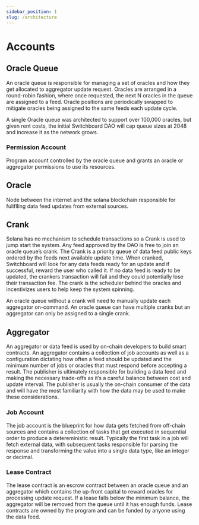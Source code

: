 ```yaml
---
sidebar_position: 1
slug: /architecture
---
```


# Accounts


<MarkdownImage img="/img/account_decomposition.png" unstyled />

## Oracle Queue

An oracle queue is responsible for managing a set of oracles and how they get allocated to aggregator update request. Oracles are arranged in a round-robin fashion, where once requested, the next N oracles in the queue are assigned to a feed. Oracle positions are periodically swapped to mitigate oracles being assigned to the same feeds each update cycle.

A single Oracle queue was architected to support over 100,000 oracles, but given rent costs, the initial Switchboard DAO will cap queue sizes at 2048 and increase it as the network grows.

### Permission Account

Program account controlled by the oracle queue and grants an oracle or aggregator permissions to use its resources.

## Oracle

Node between the internet and the solana blockchain responsible for fuliflling data feed updates from external sources.

## Crank

Solana has no mechanism to schedule transactions so a Crank is used to jump start the system. Any feed approved by the DAO is free to join an oracle queue’s crank. The Crank is a priority queue of data feed public keys ordered by the feeds next available update time. When cranked, Switchboard will look for any data feeds ready for an update and if successful, reward the user who called it. If no data feed is ready to be updated, the crankers transaction will fail and they could potentially lose their transaction fee. The crank is the scheduler behind the oracles and incentivizes users to help keep the system spinning.

An oracle queue without a crank will need to manually update each aggregator on-command. An oracle queue can have multiple cranks but an aggregator can only be assigned to a single crank.

## Aggregator

An aggregator or data feed is used by on-chain developers to build smart contracts. An aggregator contains a collection of job accounts as well as a configuration dictating how often a feed should be updated and the minimum number of jobs or oracles that must respond before accepting a result. The publisher is ultimately responsible for building a data feed and making the necessary trade-offs as it’s a careful balance between cost and update interval. The publisher is usually the on-chain consumer of the data and will have the most familiarity with how the data may be used to make these considerations.

### Job Account

The job account is the blueprint for how data gets fetched from off-chain sources and contains a collection of tasks that get executed in sequential order to produce a detereministic result. Typically the first task in a job will fetch external data, with subsequent tasks responsible for parsing the response and transforming the value into a single data type, like an integer or decimal.

### Lease Contract

The lease contract is an escrow contract between an oracle queue and an aggregator which contains the up-front capital to reward oracles for processing update request. If a lease falls below the minimum balance, the aggregator will be removed from the queue until it has enough funds. Lease contracts are owned by the program and can be funded by anyone using the data feed.

